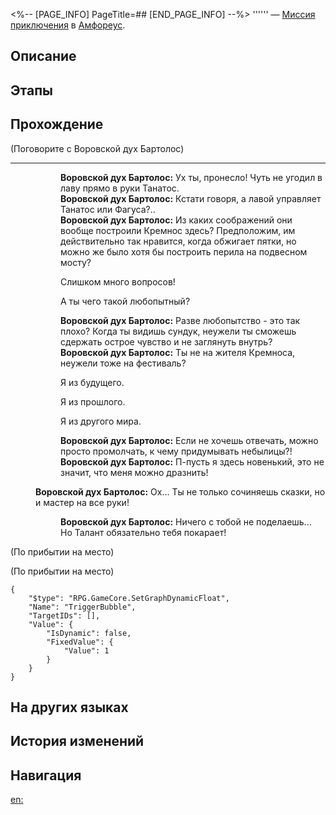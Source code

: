 <%-- [PAGE_INFO]
PageTitle=##
[END_PAGE_INFO] --%>
{{Дополнить|Диалоги.}}
{{Миссия Инфобокс
|id              = 4015709
|Название        = 
|Изображение     = Миссия .png
|Тип             = Миссия приключения
|Событие         = 
|Глава           = 
|Условия         = Завершена [[Миссия Освоения]] «[[О серебряная колесница, мчись на тёмные земли]]»
|Персонажи       = Воровской дух Бартолос; Первопроходец
|СтартЛокация    = [[Амфореус]] — [[Кровавое поле брани каструма Кремноса]]
|Мир             = Амфореус
|Предыдущая      = 
|Следующая       = 
|Награды         = Звёздный нефрит*40; Небесная амброзия*60
}}
'''''' — [[Миссия приключения]] в [[Амфореус]].

==Описание==
{{Описание|<!--официальное описание из Перекрёстка судеб-->}}

==Этапы==


==Прохождение==
{{Дополнить}}

;(Поговорите с Воровской дух Бартолос)
----
::'''Воровской дух Бартолос:''' Ух ты, пронесло! Чуть не угодил в лаву прямо в руки Танатос.
::'''Воровской дух Бартолос:''' Кстати говоря, а лавой управляет Танатос или Фагуса?..
::'''Воровской дух Бартолос:''' Из каких соображений они вообще построили Кремнос здесь? Предположим, им действительно так нравится, когда обжигает пятки, но можно же было хотя бы построить перила на подвесном мосту?
::{{Диалог|Стрелка}} Слишком много вопросов!
::{{Диалог|Стрелка}} А ты чего такой любопытный?
::'''Воровской дух Бартолос:''' Разве любопытство - это так плохо? Когда ты видишь сундук, неужели ты сможешь сдержать острое чувство и не заглянуть внутрь?
::'''Воровской дух Бартолос:''' Ты не {{MC|ж=похожа|м=похож}} на жителя Кремноса, неужели тоже {{MC|ж=приехала|м=приехал}} на фестиваль?
::{{Диалог|Стрелка}} Я из будущего.
::{{Диалог|Стрелка}} Я из прошлого.
::{{Диалог|Стрелка}} Я из другого мира.
::'''Воровской дух Бартолос:''' Если не хочешь отвечать, можно просто промолчать, к чему придумывать небылицы?!
::'''Воровской дух Бартолос:''' П-пусть я здесь новенький, это не значит, что меня можно дразнить!
:;(Enter battle)
:::{{tx|Enemy list missing}}
:'''Воровской дух Бартолос:''' Ох... Ты не только сочиняешь сказки, но и мастер на все руки!
::'''Воровской дух Бартолос:''' Ничего с тобой не поделаешь... Но Талант обязательно тебя покарает!
;(По прибытии на место)

;(По прибытии на место)
<pre>{
	"$type": "RPG.GameCore.SetGraphDynamicFloat",
	"Name": "TriggerBubble",
	"TargetIDs": [],
	"Value": {
		"IsDynamic": false,
		"FixedValue": {
			"Value": 1
		}
	}
}</pre>
{{Диалог Конец}}

==На других языках==
{{На других языках
|en   = 
|zhs  = 
|zht  = 
|ja   = 
|ko   = 
|es   = 
|fr   = 
|ru   = 
|th   = 
|vi   = 
|de   = 
|id   = 
|pt   = 
}}

==История изменений==
{{История изменений|3.5}}

==Навигация==
{{Миссия приключения Навбокс|Глава }}

[[en:]]
